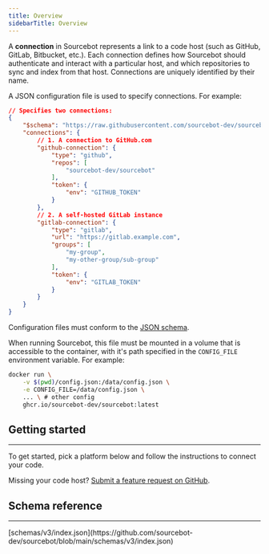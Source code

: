 ```yaml
---
title: Overview
sidebarTitle: Overview
---
```



A **connection** in Sourcebot represents a link to a code host (such as GitHub, GitLab, Bitbucket, etc.). Each connection defines how Sourcebot should authenticate and interact with a particular host, and which repositories to sync and index from that host. Connections are uniquely identified by their name.

A JSON configuration file is used to specify connections. For example:

```json
// Specifies two connections:
{
    "$schema": "https://raw.githubusercontent.com/sourcebot-dev/sourcebot/main/schemas/v3/index.json",
    "connections": {
        // 1. A connection to GitHub.com
        "github-connection": {
            "type": "github",
            "repos": [
                "sourcebot-dev/sourcebot"
            ],
            "token": {
                "env": "GITHUB_TOKEN"
            }
        },
        // 2. A self-hosted GitLab instance
        "gitlab-connection": {
            "type": "gitlab",
            "url": "https://gitlab.example.com",
            "groups": [
                "my-group",
                "my-other-group/sub-group"
            ],
            "token": {
                "env": "GITLAB_TOKEN"
            }
        }
    }
}
```

Configuration files must conform to the [JSON schema](https://raw.githubusercontent.com/sourcebot-dev/sourcebot/main/schemas/v3/index.json).

When running Sourcebot, this file must be mounted in a volume that is accessible to the container, with it's path specified in the `CONFIG_FILE` environment variable. For example:

```bash
docker run \
    -v $(pwd)/config.json:/data/config.json \
    -e CONFIG_FILE=/data/config.json \
    ... \ # other config
    ghcr.io/sourcebot-dev/sourcebot:latest
```

## Getting started
---

To get started, pick a platform below and follow the instructions to connect your code.

<SupportedPlatforms />

<Note>Missing your code host? [Submit a feature request on GitHub](https://github.com/sourcebot-dev/sourcebot/discussions/categories/ideas).</Note>


## Schema reference
---

<Accordion title="Reference">
[schemas/v3/index.json](https://github.com/sourcebot-dev/sourcebot/blob/main/schemas/v3/index.json)

<ConfigSchema />

</Accordion>
